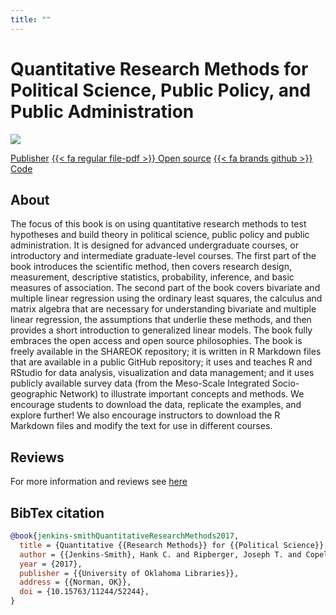 ```yaml
---
title: ""
---
```


# Quantitative Research Methods for Political Science, Public Policy, and Public Administration

![](book.jpg)

<div>
<a href="https://shareok.org/handle/11244/52244"> <span class="badge bg-primary">Publisher</span></a > 
<a href="https://shareok.org/bitstream/handle/11244/52244/Quantitative%20Research%20Methods%20For%20Political%20Science%2c%20Public%20Policy%20and%20Public%20Administration%2c%20With%20Applications%20in%20R.pdf?sequence=15&isAllowed=y"><span class="badge bg-primary">{{< fa regular file-pdf >}} Open source</span></a > 
<a href="https://github.com/ripberjt/qrmtextbook"><span class="badge bg-primary">{{< fa brands github >}} Code </span></a > 
</div>


## About

The focus of this book is on using quantitative research methods to test hypotheses and build theory in political science, public policy and public administration. It is designed for advanced undergraduate courses, or introductory and intermediate graduate-level courses. The first part of the book introduces the scientific method, then covers research design, measurement, descriptive statistics, probability, inference, and basic measures of association. The second part of the book covers bivariate and multiple linear regression using the ordinary least squares, the calculus and matrix algebra that are necessary for understanding bivariate and multiple linear regression, the assumptions that underlie these methods, and then provides a short introduction to generalized linear models. The book fully embraces the open access and open source philosophies. The book is freely available in the SHAREOK repository; it is written in R Markdown files that are available in a public GitHub repository; it uses and teaches R and RStudio for data analysis, visualization and data management; and it uses publicly available survey data (from the Meso-Scale Integrated Socio-geographic Network) to illustrate important concepts and methods. We encourage students to download the data, replicate the examples, and explore further! We also encourage instructors to download the R Markdown files and modify the text for use in different courses.

## Reviews 
For more information and reviews see [here](https://open.umn.edu/opentextbooks/textbooks/quantitative-research-methods-for-political-science-public-policy-and-public-administration-with-applications-in-r-3rd-edition)


## BibTex citation

```bibtex
@book{jenkins-smithQuantitativeResearchMethods2017,
  title = {Quantitative {{Research Methods}} for {{Political Science}}, {{Public Policy}} and {{Public Administration}} ({{With Applications}} in {{R}}): 3rd {{Edition}}},
  author = {{Jenkins-Smith}, Hank C. and Ripberger, Joseph T. and Copeland, Gary and Nowlin, Matthew C. and Hughes, Tyler and Fister, Aaron L. and Wehde, Wesley},
  year = {2017},
  publisher = {{University of Oklahoma Libraries}},
  address = {{Norman, OK}},
  doi = {10.15763/11244/52244},
}
```

